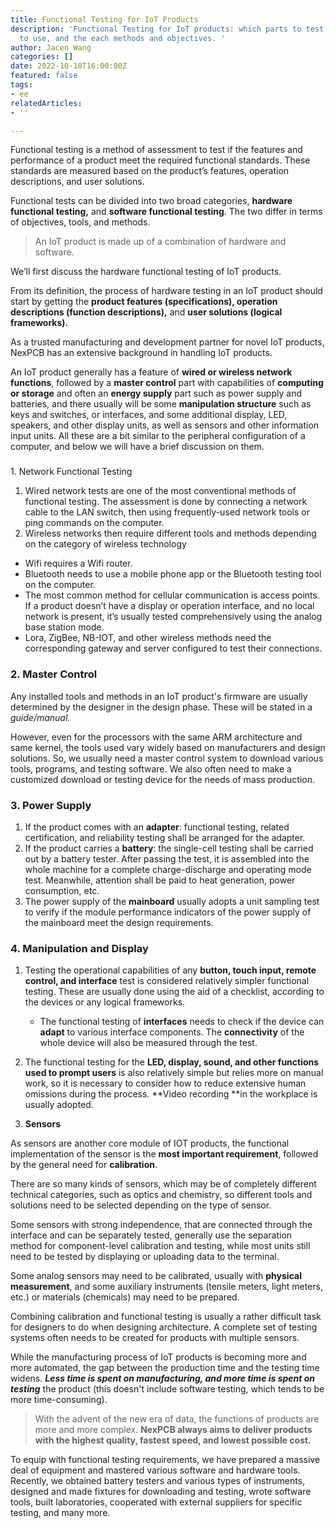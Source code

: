 ```yaml
---
title: Functional Testing for IoT Products
description: 'Functional Testing for IoT products: which parts to test, what tools
  to use, and the each methods and objectives. '
author: Jacen Wang
categories: []
date: 2022-10-18T16:00:00Z
featured: false
tags:
- ee
relatedArticles:
- ''

---
```

Functional testing is a method of assessment to test if the features and performance of a product meet the required functional standards. These standards are measured based on the product’s features, operation descriptions, and user solutions.

Functional tests can be divided into two broad categories, **hardware functional testing,** and **software functional testing**. The two differ in terms of objectives, tools, and methods.

> An IoT product is made up of a combination of hardware and software.

We’ll first discuss the hardware functional testing of IoT products.

From its definition, the process of hardware testing in an IoT product should start by getting the **product features (specifications), operation descriptions (function descriptions),** and **user solutions (logical frameworks).**

  
As a trusted manufacturing and development partner for novel IoT products, NexPCB has an extensive background in handling IoT products.

An IoT product generally has a feature of **wired or wireless network functions**, followed by a **master control** part with capabilities of **computing or storage** and often an **energy supply** part such as power supply and batteries, and there usually will be some **manipulation structure** such as keys and switches, or interfaces, and some additional display, LED, speakers, and other display units, as well as sensors and other information input units. All these are a bit similar to the peripheral configuration of a computer, and below we will have a brief discussion on them.

###   
1\. Network Functional Testing

1. Wired network tests are one of the most conventional methods of functional testing. The assessment is done by connecting a network cable to the LAN switch, then using frequently-used network tools or ping commands on the computer.
2. Wireless networks then require different tools and methods depending on the category of wireless technology

* Wifi requires a Wifi router.
* Bluetooth needs to use a mobile phone app or the Bluetooth testing tool on the computer.
* The most common method for cellular communication is access points. If a product doesn’t have a display or operation interface, and no local network is present, it’s usually tested comprehensively using the analog base station mode.
* Lora, ZigBee, NB-IOT, and other wireless methods need the corresponding gateway and server configured to test their connections.

### 2. Master Control

Any installed tools and methods in an IoT product's firmware are usually determined by the designer in the design phase. These will be stated in a _guide/manual._ 

However, even for the processors with the same ARM architecture and same kernel, the tools used vary widely based on manufacturers and design solutions. So, we usually need a master control system to download various tools, programs, and testing software. We also often need to make a customized download or testing device for the needs of mass production.

### 3. Power Supply

1. If the product comes with an **adapter**: functional testing, related certification, and reliability testing shall be arranged for the adapter.
2. If the product carries a **battery**: the single-cell testing shall be carried out by a battery tester. After passing the test, it is assembled into the whole machine for a complete charge-discharge and operating mode test. Meanwhile, attention shall be paid to heat generation, power consumption, etc.
3. The power supply of the **mainboard** usually adopts a unit sampling test to verify if the module performance indicators of the power supply of the mainboard meet the design requirements.

### 4. Manipulation and Display

1. Testing the operational capabilities of any **button, touch input, remote control, and interface** test is considered relatively simpler functional testing. These are usually done using the aid of a checklist, according to the devices or any logical frameworks. 
   * The functional testing of **interfaces** needs to check if the device can **adapt** to various interface components. The **connectivity** of the whole device will also be measured through the test.
2. The functional testing for the **LED, display, sound, and other functions used to prompt users** is also relatively simple but relies more on manual work, so it is necessary to consider how to reduce extensive human omissions during the process. **Video recording **in the workplace is usually adopted.

5. **Sensors**

As sensors are another core module of IOT products, the functional implementation of the sensor is the **most important requirement**, followed by the general need for **calibration**.

There are so many kinds of sensors, which may be of completely different technical categories, such as optics and chemistry, so different tools and solutions need to be selected depending on the type of sensor.

Some sensors with strong independence, that are connected through the interface and can be separately tested, generally use the separation method for component-level calibration and testing, while most units still need to be tested by displaying or uploading data to the terminal.

Some analog sensors may need to be calibrated, usually with **physical measurement**, and some auxiliary instruments (tensile meters, light meters, etc.) or materials (chemicals) may need to be prepared.

Combining calibration and functional testing is usually a rather difficult task for designers to do when designing architecture. A complete set of testing systems often needs to be created for products with multiple sensors.

While the manufacturing process of IoT products is becoming more and more automated, the gap between the production time and the testing time widens. **_Less time is spent on manufacturing, and more time is spent on testing_** the product (this doesn't include software testing, which tends to be more time-consuming).

> With the advent of the new era of data, the functions of products are more and more complex. **NexPCB always aims to deliver products with the highest quality, fastest speed, and lowest possible cost.** 

To equip with functional testing requirements, we have prepared a massive deal of equipment and mastered various software and hardware tools. Recently, we obtained battery testers and various types of instruments, designed and made fixtures for downloading and testing, wrote software tools, built laboratories, cooperated with external suppliers for specific testing, and many more.